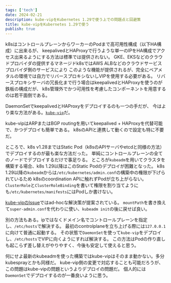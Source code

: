 ```yaml
---
tags: ['tech']
date: 2024-02-21
description: kube-vipをKubernetes 1.29で使う上での問題点と回避策
title: kube-vipをKubernetes 1.29で使う
publish: true
---
```


k8sはコントロールプレーンからワーカーのPodまで高可用性構成（以下HA構成）に出来るが、
keepalivedとHAProxyで行うような単一のIPをHA構成でアクセス出来るようにする方法は標準では提供されない。
GKE、EKSなどのクラウドプロバイダの提供するマネージドk8sではAWS ALBなどのクラウドサービスプロバイダ側のサービスにより
このような機能が提供されるが、完全にベアメタルの環境では自力でリバースプロキシないしVIPを使用する必要がある。
リバースプロキシサーバの冗長化まで行う場合はkeepalivedとHAProxyを使うのが鉄板の構成だが、
k8s管理外でかつ可用性を考慮したコンポーネントを用意するのは若干面倒である。

DaemonSetでkeepalivedとHAProxyをデプロイするのも一つの手だが、
今はより楽な方法がある。[`kube-vip`](https://kube-vip.io)だ。

kube-vipはARPまたはBGP routingを用いてkeepalived + HAProxyを代替可能で、かつデプロイも簡単である。
k8sのAPIと連携して動くので設定も特に不要だ。

ところで、k8s v1.28まではStatic Pod（k8sのAPIサーバやetcdと同様の方法）でデプロイするのが最も楽な方法だった。
単純にコントロールプレーンの全てのノードでデプロイするだけで事足りる。
ところが`kubeadm`を用いてクラスタを構築する場合、k8s 1.29以降はこのStatic Podのデプロイが困難となった。
k8s 1.29以降の`kubeadm`からは`/etc/kubernetes/admin.conf`の構築中の権限が下げられているため
k8sのcoordination APIに触れずPodが立ち上がらない。
`ClusterRole`と`ClusterRoleBinding`を書いて権限を割り当てようにも`/etc/kubernetes/manifests`にはPodしか書けない。

[kube-vipのIssue](https://github.com/kube-vip/kube-vip/issues/684#issuecomment-1864855405)ではad-hocな解決策が提案されている。
`mountPath`を書き換えて`super-admin.conf`を代わりに使い、`kubeadm init`の後に戻せば良い。

別の方法もある。ipではなくドメイン名でコントロールプレーンを指定し、`/etc/hosts`で解決する。
最初のcontrolplaneを立ち上げる際には`127.0.0.1`に向けて普通に起動する。
その状態で`DaemonSet`を使って`kube-vip`をデプロイし、`/etc/hosts`でVIPに向くようにすれば解決する。
この方法はPodの作り直しも起こらず差し替えがやりやすく、今後も安定して使えると思う。

何にせよ最新のkubeadmを使った構築ではkube-vipはそのまま動かない。多分kubesprayとかも同様だ。
kube-vip側の変更で対応することも可能だろうが、この問題はkube-vipの問題というよりデプロイの問題だ。
個人的には`DaemonSet`でデプロイするのが一番良いように思う。
